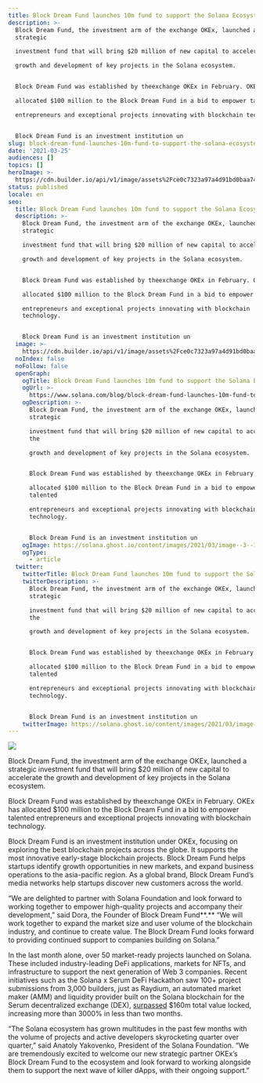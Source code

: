```yaml
---
title: Block Dream Fund launches 10m fund to support the Solana Ecosystem
description: >-
  Block Dream Fund, the investment arm of the exchange OKEx, launched a
  strategic

  investment fund that will bring $20 million of new capital to accelerate the

  growth and development of key projects in the Solana ecosystem.


  Block Dream Fund was established by theexchange OKEx in February. OKEx has

  allocated $100 million to the Block Dream Fund in a bid to empower talented

  entrepreneurs and exceptional projects innovating with blockchain technology.


  Block Dream Fund is an investment institution un
slug: block-dream-fund-launches-10m-fund-to-support-the-solana-ecosystem
date: '2021-03-25'
audiences: []
topics: []
heroImage: >-
  https://cdn.builder.io/api/v1/image/assets%2Fce0c7323a97a4d91bd0baa7490ec9139%2F7a6a27f25d1d4c6a8716e3fdfd94c735
status: published
locale: en
seo:
  title: Block Dream Fund launches 10m fund to support the Solana Ecosystem
  description: >-
    Block Dream Fund, the investment arm of the exchange OKEx, launched a
    strategic

    investment fund that will bring $20 million of new capital to accelerate the

    growth and development of key projects in the Solana ecosystem.


    Block Dream Fund was established by theexchange OKEx in February. OKEx has

    allocated $100 million to the Block Dream Fund in a bid to empower talented

    entrepreneurs and exceptional projects innovating with blockchain
    technology.


    Block Dream Fund is an investment institution un
  image: >-
    https://cdn.builder.io/api/v1/image/assets%2Fce0c7323a97a4d91bd0baa7490ec9139%2F7a6a27f25d1d4c6a8716e3fdfd94c735
  noIndex: false
  noFollow: false
  openGraph:
    ogTitle: Block Dream Fund launches 10m fund to support the Solana Ecosystem
    ogUrl: >-
      https://www.solana.com/blog/block-dream-fund-launches-10m-fund-to-support-the-solana-ecosystem
    ogDescription: >-
      Block Dream Fund, the investment arm of the exchange OKEx, launched a
      strategic

      investment fund that will bring $20 million of new capital to accelerate
      the

      growth and development of key projects in the Solana ecosystem.


      Block Dream Fund was established by theexchange OKEx in February. OKEx has

      allocated $100 million to the Block Dream Fund in a bid to empower
      talented

      entrepreneurs and exceptional projects innovating with blockchain
      technology.


      Block Dream Fund is an investment institution un
    ogImage: https://solana.ghost.io/content/images/2021/03/image--3--1.png
    ogType:
      - article
  twitter:
    twitterTitle: Block Dream Fund launches 10m fund to support the Solana Ecosystem
    twitterDescription: >-
      Block Dream Fund, the investment arm of the exchange OKEx, launched a
      strategic

      investment fund that will bring $20 million of new capital to accelerate
      the

      growth and development of key projects in the Solana ecosystem.


      Block Dream Fund was established by theexchange OKEx in February. OKEx has

      allocated $100 million to the Block Dream Fund in a bid to empower
      talented

      entrepreneurs and exceptional projects innovating with blockchain
      technology.


      Block Dream Fund is an investment institution un
    twitterImage: https://solana.ghost.io/content/images/2021/03/image--3--1.png
---
```


![](/block-dream-fund-launches-10m-fund-to-support-the-solana-ecosystem/image-1.jpg)

Block Dream Fund, the investment arm of the exchange OKEx, launched a strategic investment fund that will bring $20 million of new capital to accelerate the growth and development of key projects in the Solana ecosystem.

Block Dream Fund was established by theexchange OKEx in February. OKEx has allocated $100 million to the Block Dream Fund in a bid to empower talented entrepreneurs and exceptional projects innovating with blockchain technology.

Block Dream Fund is an investment institution under OKEx, focusing on exploring the best blockchain projects across the globe. It supports the most innovative early-stage blockchain projects. Block Dream Fund helps startups identify growth opportunities in new markets, and expand business operations to the asia-pacific region. As a global brand, Block Dream Fund’s media networks help startups discover new customers across the world.

“We are delighted to partner with Solana Foundation and look forward to working together to empower high-quality projects and accompany their development,” said Dora, the Founder of Block Dream Fund**.** “We will work together to expand the market size and user volume of the blockchain industry, and continue to create value. The Block Dream Fund looks forward to providing continued support to companies building on Solana.”

In the last month alone, over 50 market-ready projects launched on Solana. These included industry-leading DeFi applications, markets for NFTs, and infrastructure to support the next generation of Web 3 companies. Recent initiatives such as the Solana x Serum DeFi Hackathon saw 100+ project submissions from 3,000 builders, just as Raydium, an automated market maker (AMM) and liquidity provider built on the Solana blockchain for the Serum decentralized exchange (DEX), [surpassed](https://solana.blog/163-million-reasons-why-solanas-raydium-is-killing-it/?ref=solana.ghost.io) $160m total value locked, increasing more than 3000% in less than two months.

“The Solana ecosystem has grown multitudes in the past few months with the volume of projects and active developers skyrocketing quarter over quarter,” said Anatoly Yakovenko, President of the Solana Foundation. “We are tremendously excited to welcome our new strategic partner OKEx’s Block Dream Fund to the ecosystem and look forward to working alongside them to support the next wave of killer dApps, with their ongoing support.”
